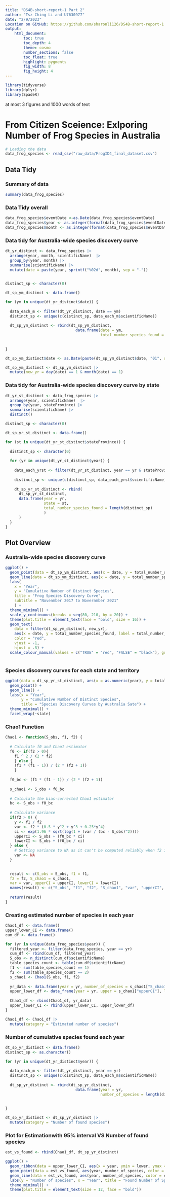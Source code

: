 ```yaml
---
title: "DS4B-short-report-1 Part 2"
author: "Tsz Ching Li and U7630977"
date: "2/9/2023"
Location on GitHub: https://github.com/sharonli126/DS4B-short-report-1 
output:  
    html_document:
        toc: true
        toc_depth: 4
        theme: cosmo
        number_sections: false
        toc_float: true
        highlight: pygments
        fig_width: 8
        fig_height: 4
---
```


```r
library(tidyverse)
library(dplyr)
library(SpadeR)
```

at most 3 figures and 1000 words of text 

# **From Citizen Sceience: Exlporing Number of Frog Species in Australia**

```r
# Loading the data
data_frog_species <- read_csv("raw_data/FrogID4_final_dataset.csv")
```



## Data Tidy

### Summary of data
```r
summary(data_frog_species)
```

### Data Tidy overall
```r
data_frog_species$eventDate <-as.Date(data_frog_species$eventDate)
data_frog_species$year <- as.integer(format(data_frog_species$eventDate, "%Y"))
data_frog_species$month <- as.integer(format(data_frog_species$eventDate, "%m"))

```


### Data tidy for Australia-wide species discovery curve
```r
dt_yr_distinct <- data_frog_species |> 
  arrange(year, month, scientificName)  |>
  group_by(year, month) |>
  summarise(scientificName) |>
  mutate(date = paste(year, sprintf("%02d", month), sep = "-"))
  

distinct_sp <- character(0)

dt_sp_ym_distinct <- data.frame()

for (ym in unique(dt_yr_distinct$date)) {
  
  data_each_m <- filter(dt_yr_distinct, date == ym)
  distinct_sp <- unique(c(distinct_sp, data_each_m$scientificName))
    
  dt_sp_ym_distinct <- rbind(dt_sp_ym_distinct, 
                               data.frame(date = ym,
                                          total_number_species_found = length(distinct_sp)))
    
  
}

dt_sp_ym_distinct$date <- as.Date(paste(dt_sp_ym_distinct$date, "01", sep = "-"))

dt_sp_ym_distinct <- dt_sp_ym_distinct |>
  mutate(new_yr = day(date) == 1 & month(date) == 1)
```

### Data tidy for Australia-wide species discovery curve by state
```r
dt_yr_st_distinct <- data_frog_species |> 
  arrange(year, scientificName)  |>
  group_by(year, stateProvince) |>
  summarise(scientificName) |>
  distinct()

distinct_sp <- character(0)

dt_sp_yr_st_distinct <- data.frame()

for (st in unique(dt_yr_st_distinct$stateProvince)) {
  
  distinct_sp <- character(0)
  
  for (yr in unique(dt_yr_st_distinct$year)) {
    
    data_each_yrst <- filter(dt_yr_st_distinct, year == yr & stateProvince == st)
  
    distinct_sp <- unique(c(distinct_sp, data_each_yrst$scientificName))
  
    dt_sp_yr_st_distinct <- rbind(
      dt_sp_yr_st_distinct,
      data.frame(year = yr,
                 state = st,
                 total_number_species_found = length(distinct_sp)
                 )
      )
  }
}

```


## Plot Overview

### Australia-wide species discovery curve
```r
ggplot() +
  geom_point(data = dt_sp_ym_distinct, aes(x = date, y = total_number_species_found, color = factor(new_yr))) +
  geom_line(data = dt_sp_ym_distinct, aes(x = date, y = total_number_species_found)) +
  labs(
    x = "Year", 
    y = "Cumulative Number of Distinct Species", 
    title = "Frog Species Discovery Curve", 
    subtitle = "Novenmber 2017 to Novernmber 2021"
    ) +
  theme_minimal() +
  scale_y_continuous(breaks = seq(80, 210, by = 20)) +
  theme(plot.title = element_text(face = "bold", size = 16)) +
  geom_text(
    data = filter(dt_sp_ym_distinct, new_yr),
    aes(x = date, y = total_number_species_found, label = total_number_species_found),
    color = "red",
    vjust = -1,
    hjust = .8) +
  scale_colour_manual(values = c("TRUE" = "red", "FALSE" = "black"), guide = F)
  
```



### Species discovery curves for each state and territory

```r
ggplot(data = dt_sp_yr_st_distinct, aes(x = as.numeric(year), y = total_number_species_found)) +
  geom_point() +
  geom_line() +
  labs(x = "Year", 
       y = "Cumulative Number of Distinct Species", 
       title = "Species Discovery Curves by Australia Sate") +
  theme_minimal() +
  facet_wrap(~state)

```


### Chao1 Function
```r
Chao1 <- function(S_obs, f1, f2) {
  
  # Calculate f0 and Chao1 estimator
  f0 <- if(f2 > 0){
    f1 ^ 2 / (2 * f2)
    } else { 
    (f1 * (f1 - 1)) / (2 * (f2 + 1))
    }
  
  f0_bc <- (f1 * (f1 - 1)) / (2 * (f2 + 1))
  
  s_chao1 <- S_obs + f0_bc
  
  # Calculate the bias-corrected Chao1 estimator
  bc <- S_obs + f0_bc
  
  # Calculate variance
  if(f2 > 0) {
    y <- f1 / f2
    var <- f2 * (0.5 * y^2 + y^3 + 0.25*y^4)
    ci <- exp(1.96 * sqrt(log(1 + (var / (bc - S_obs)^2))))
    upperCI <- S_obs + (f0_bc * ci)
    lowerCI <- S_obs + (f0_bc / ci)
  } else {
    # Setting variance to NA as it can't be computed reliably when f2 is 0
    var <- NA
  }
  

  result <- c(S_obs = S_obs, f1 = f1, 
  f2 = f2, S_chao1 = s_chao1, 
  var = var, upperCI = upperCI, lowerCI = lowerCI)
  names(result) <- c("S_obs", "f1", "f2", "S_chao1", "var", "upperCI", "lowerCI")  
  
  return(result)
}

```

### Creating estimated number of species in each year

```r
Chao1_df <- data.frame()
upper_lower_CI <- data.frame()
cum_df <- data.frame()

for (yr in unique(data_frog_species$year)) {
  filtered_year <- filter(data_frog_species, year == yr)
  cum_df <- rbind(cum_df, filtered_year)
  S_obs <- n_distinct(cum_df$scientificName)
  table_species_count <- table(cum_df$scientificName)
  f1 <- sum(table_species_count == 1)
  f2 <- sum(table_species_count == 2)
  s_chao1 <- Chao1(S_obs, f1, f2)
  
  yr_data <- data.frame(year = yr, number_of_species = s_chao1["S_chao1"])
  upper_lower_df <- data_frame(year = yr, upper = s_chao1["upperCI"], lower = s_chao1["lowerCI"])
  
  Chao1_df <- rbind(Chao1_df, yr_data)
  upper_lower_CI <- rbind(upper_lower_CI, upper_lower_df)
}

Chao1_df <- Chao1_df |>
  mutate(category = "Estimated number of species")
```

### Number of cumulative species found each year
```r
dt_sp_yr_distinct <- data.frame()
distinct_sp <- as.character()

for (yr in unique(dt_yr_distinct$year)) {
  
  data_each_m <- filter(dt_yr_distinct, year == yr)
  distinct_sp <- unique(c(distinct_sp, data_each_m$scientificName))
    
  dt_sp_yr_distinct <- rbind(dt_sp_yr_distinct, 
                               data.frame(year = yr,
                                          number_of_species = length(distinct_sp)))
    
  
}

dt_sp_yr_distinct <- dt_sp_yr_distinct |>
  mutate(category = "Number of found species")
```

### Plot for Estimationwith 95% interval VS Number of found species

```r
est_vs_found <- rbind(Chao1_df, dt_sp_yr_distinct)

ggplot() +
  geom_ribbon(data = upper_lower_CI, aes(x = year, ymin = lower, ymax = upper), fill = "grey", alpha = .2) +
  geom_point(data = est_vs_found, aes(year, number_of_species, color = category)) +
  geom_line(data = est_vs_found, aes(year, number_of_species, color = category)) +
  labs(y = "Number of species", x = "Year", title = "Found Number of Species vs Estimated by Year") +
  theme_minimal() +
  theme(plot.title = element_text(size = 12, face = "bold"))
```


